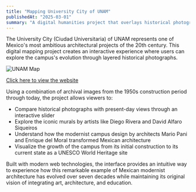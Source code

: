 ```yaml
---
title: "Mapping University City of UNAM"
publishedAt: "2025-03-01"
summary: "A digital humanities project that overlays historical photographs of UNAM's University City campus to visualize its architectural evolution from 1950s to present day."
---
```


The University City (Ciudad Universitaria) of UNAM represents one of Mexico's most ambitious architectural projects of the 20th century. This digital mapping project creates an interactive experience where users can explore the campus's evolution through layered historical photographs.

<img
  src="/images/unam.png"
  alt="UNAM Map"
  className="rounded-lg"
  width={800}
  height={400}
/>

<div className="my-4 text-center">
  <a
    href="https://jrmack-site.vercel.app/"
    className="text-blue-500 hover:text-blue-700 underline"
    target="_blank"
    rel="noopener noreferrer"
  >
    Click here to view the website
  </a>
</div>

Using a combination of archival images from the 1950s construction period through today, the project allows viewers to:

- Compare historical photographs with present-day views through an interactive slider
- Explore the iconic murals by artists like Diego Rivera and David Alfaro Siqueiros
- Understand how the modernist campus design by architects Mario Pani and Enrique del Moral transformed Mexican architecture
- Visualize the growth of the campus from its initial construction to its current state as a UNESCO World Heritage site

Built with modern web technologies, the interface provides an intuitive way to experience how this remarkable example of Mexican modernist architecture has evolved over seven decades while maintaining its original vision of integrating art, architecture, and education.

